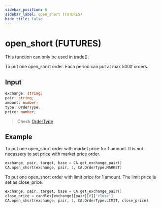 ```yaml
---
sidebar_position: 6
sidebar_label: open_short (FUTURES)
hide_title: false
---
```



# open_short (FUTURES)

<Highlight color="#ffba00"> This function can only be used in trade(). </Highlight>

To put one open_short order. Each period can put at max 500# orders.

## Input

```typescript
exchange: string;
pair: string;
amount: number;
type: OrderType;
price: number;
```

> Check [OrderType](/docs/developer/api/python/ca-objects/order-type)

## Example

To put one open_short order with market price for 1 amount. It is not necassery to set price with market price order.

```python
exchange, pair, target, base = CA.get_exchange_pair()
CA.open_short(exchange, pair, 1, CA.OrderType.MARKET)
```

To put one open_short order with limit price for 1 amount. The limit price is set as close_price.

```python
exchange, pair, target, base = CA.get_exchange_pair()
close_price = candles[exchange][pair][0]['close']
CA.open_short(exchange, pair, 1, CA.OrderType.LIMIT, close_price)
```
